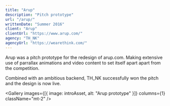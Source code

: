 ```yaml
---
title: "Arup"
description: "Pitch prototype"
url: "/arup/"
writtenDate: "Summer 2016"
client: "Arup"
clientUrl: "https://www.arup.com/"
agency: "TH_NK"
agencyUrl: "https://wearethink.com/"
---
```




Arup was a pitch prototype for the redesign of arup.com. Making extensive use of parrallax animations and video content to set itself apart apart from the competition.

Combined with an ambitious backend, TH_NK successfully won the pitch and the design is now live.

<Gallery
  images={[{ image: introAsset, alt: "Arup prototype" }]}
  columns={1}
  className="mt-2"
/>
